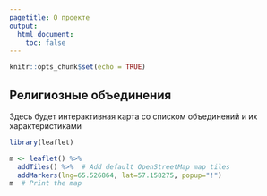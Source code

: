 ```yaml
---
pagetitle: О проекте
output:
  html_document:
    toc: false
---
```


```r
knitr::opts_chunk$set(echo = TRUE)
```

## Религиозные объединения

Здесь будет интерактивная карта со списком объединений и их характеристиками


```r
library(leaflet)

m <- leaflet() %>%
  addTiles() %>%  # Add default OpenStreetMap map tiles
  addMarkers(lng=65.526864, lat=57.158275, popup="!")
m  # Print the map
```